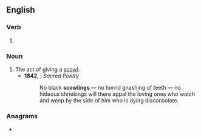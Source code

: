 ==English==

===Verb===
{{head|en|verb form}}

# {{present participle of|en|scowl|nocat=1}}

===Noun===
{{en-noun}}

# The act of giving a [[scowl]].
#* '''1842''', {{w|John Wilson (Scottish writer)|John Wilson}}, ''Sacred Poetry''
#*: No black '''scowlings''' — no horrid gnashing of teeth — no hideous shriekings will there appal the loving ones who watch and weep by the side of him who is dying disconsolate.

===Anagrams===
* {{anagrams|en|a=cgilnosw|cowlings}}